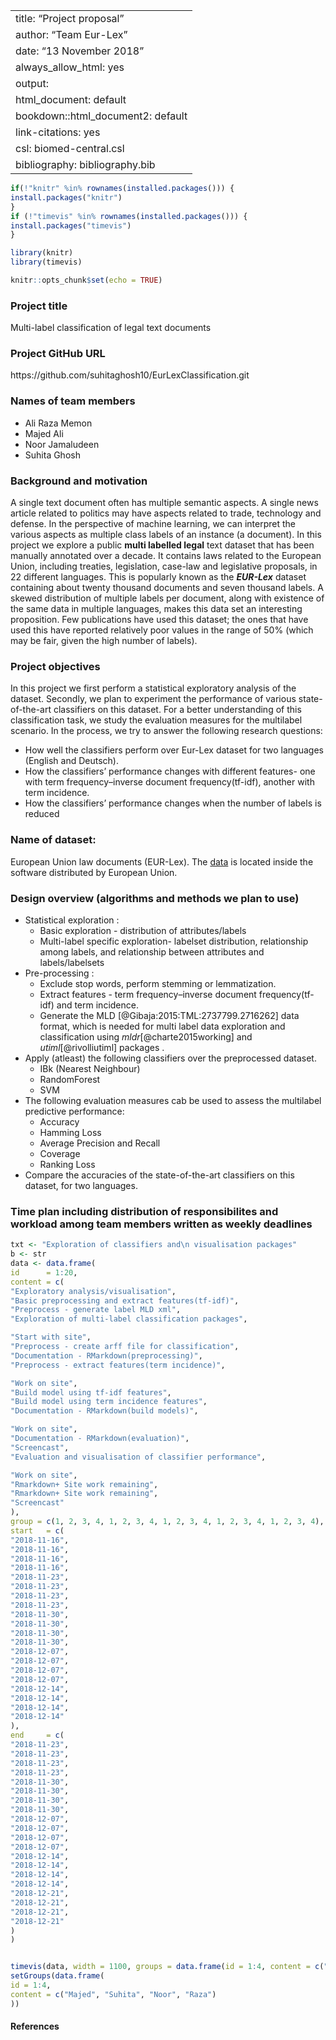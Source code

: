 
---
title: "Project proposal"
author: "Team Eur-Lex"
date: "13 November 2018"
always_allow_html: yes
output:
  html_document: default
bookdown::html_document2: default
link-citations: yes
csl: biomed-central.csl
bibliography: bibliography.bib
---

```r
if(!"knitr" %in% rownames(installed.packages())) {
install.packages("knitr")
}
if (!"timevis" %in% rownames(installed.packages())) {
install.packages("timevis")
}

library(knitr)
library(timevis)

knitr::opts_chunk$set(echo = TRUE)
```

### Project title

Multi-label classification of legal text documents

### Project GitHub URL

https://github.com/suhitaghosh10/EurLexClassification.git

### Names of team members
* Ali Raza Memon
* Majed Ali
* Noor Jamaludeen
* Suhita Ghosh

### Background and motivation

A single text document often has multiple semantic aspects. A single news article related to politics may have aspects related to trade, technology and defense. In the perspective of machine learning, we can interpret the various aspects as multiple class labels of an instance (a document). In this project we explore a public **multi labelled legal** text dataset that has been manually annotated over a decade. It contains laws related to the European Union, including treaties, legislation, case-law and legislative proposals, in 22 different languages. This is popularly known as the _**EUR-Lex**_ dataset containing about twenty thousand documents and seven thousand labels. A skewed distribution of multiple labels per document, along with existence of the same data in multiple languages, makes this data set an interesting proposition. Few publications have used this dataset; the ones that have used this have reported relatively poor values in the range of 50% (which may be fair, given the high number of labels).

### Project objectives
In this project we first perform a statistical exploratory analysis of the dataset. Secondly, we plan to experiment the performance of various state-of-the-art classifiers on this dataset. For a better understanding of this classification task, we study the evaluation measures for the multilabel scenario.
In the process, we try to answer the following research questions:  
  
* How well the classifiers perform over Eur-Lex dataset for two languages (English and Deutsch).  
* How the classifiers' performance changes with different features- one with term frequency–inverse document frequency(tf-idf), another with term incidence.  
* How the classifiers' performance changes when the number of labels is reduced


### Name of dataset:
European Union law documents (EUR-Lex).
The [data](https://ec.europa.eu/jrc/en/language-technologies/jrc-eurovoc-indexer#Download%20JEX) is located inside the software distributed by European Union.



### Design overview (algorithms and methods we plan to use)
* Statistical exploration  :
     + Basic exploration  - distribution  of attributes/labels
     + Multi-label specific exploration- labelset distribution, relationship among labels, and relationship between attributes and labels/labelsets
* Pre-processing :
     + Exclude stop words, perform stemming or lemmatization.
     + Extract features - term frequency–inverse document frequency(tf-idf) and term incidence.
     + Generate the MLD [@Gibaja:2015:TML:2737799.2716262] data format, which is needed for multi label data exploration and classification using _mldr_[@charte2015working] and _utiml_[@rivolliutiml] packages .
* Apply (atleast) the following classifiers over the preprocessed dataset.
     + IBk (Nearest Neighbour)
     + RandomForest
     + SVM
* The following evaluation measures cab be used to assess the multilabel predictive performance:
     + Accuracy
     + Hamming Loss
     + Average Precision and Recall
     + Coverage
     + Ranking Loss
* Compare the accuracies of the state-of-the-art classifiers on this dataset, for two languages.


### Time plan including distribution of responsibilites and workload among team members written as weekly deadlines
```r
txt <- "Exploration of classifiers and\n visualisation packages"
b <- str
data <- data.frame(
id      = 1:20,
content = c(
"Exploratory analysis/visualisation",
"Basic preprocessing and extract features(tf-idf)",
"Preprocess - generate label MLD xml",
"Exploration of multi-label classification packages",

"Start with site",
"Preprocess - create arff file for classification",
"Documentation - RMarkdown(preprocessing)",
"Preprocess - extract features(term incidence)",

"Work on site",
"Build model using tf-idf features",
"Build model using term incidence features",
"Documentation - RMarkdown(build models)",

"Work on site",
"Documentation - RMarkdown(evaluation)",
"Screencast",
"Evaluation and visualisation of classifier performance",

"Work on site",
"Rmarkdown+ Site work remaining",
"Rmarkdown+ Site work remaining",
"Screencast"
),
group = c(1, 2, 3, 4, 1, 2, 3, 4, 1, 2, 3, 4, 1, 2, 3, 4, 1, 2, 3, 4),
start   = c(
"2018-11-16",
"2018-11-16",
"2018-11-16",
"2018-11-16",
"2018-11-23",
"2018-11-23",
"2018-11-23",
"2018-11-23",
"2018-11-30",
"2018-11-30",
"2018-11-30",
"2018-11-30",
"2018-12-07",
"2018-12-07",
"2018-12-07",
"2018-12-07",
"2018-12-14",
"2018-12-14",
"2018-12-14",
"2018-12-14"
),
end     = c(
"2018-11-23",
"2018-11-23",
"2018-11-23",
"2018-11-23",
"2018-11-30",
"2018-11-30",
"2018-11-30",
"2018-11-30",
"2018-12-07",
"2018-12-07",
"2018-12-07",
"2018-12-07",
"2018-12-14",
"2018-12-14",
"2018-12-14",
"2018-12-14",
"2018-12-21",
"2018-12-21",
"2018-12-21",
"2018-12-21"
)
)


timevis(data, width = 1100, groups = data.frame(id = 1:4, content = c("M", "S", "N", "R"))) %>%
setGroups(data.frame(
id = 1:4,
content = c("Majed", "Suhita", "Noor", "Raza")
))

```

#### References
